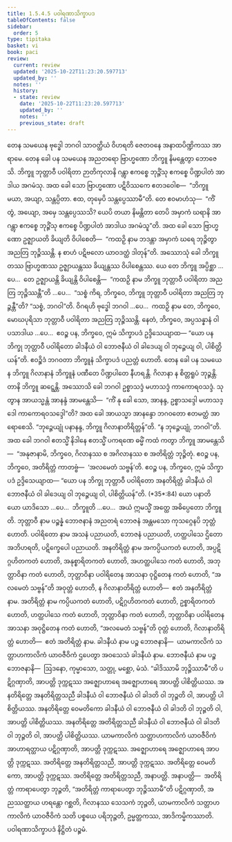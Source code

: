 ```yaml
---
title: 1.5.4.5 ပဝါရဏာသိက္ခာပဒ
tableOfContents: false
sidebar:
  order: 5
type: tipitaka
basket: vi
book: paci
review:
  current: review
  updated: '2025-10-22T11:23:20.597713'
  updated_by: ''
  notes: ''
  history:
  - state: review
    date: '2025-10-22T11:23:20.597713'
    updated_by: ''
    notes: ''
    previous_state: draft
---
```



<ReviewStatus review={frontmatter.review} showDetails={true} />

<HypothesisAnnotation frontmatter={frontmatter} />

<DynamicBreadcrumb />

<Division number="236" book="paci" e="ch" v="2" p="109">

<Paragraph number="765" book="paci">
တေန သမယေန ဗုဒ္ဓေါ ဘဂဝါ သာဝတ္ထိယံ ဝိဟရတိ ဇေတဝနေ အနာထပိဏ္ဍိကဿ အာရာမေ. တေန ခေါ ပန သမယေန အညတရော ဗြာဟ္မဏော ဘိက္ခူ နိမန္တေတွာ ဘောဇေသိ. ဘိက္ခူ ဘုတ္တာဝီ ပဝါရိတာ ဉာတိကုလာနိ ဂန္တွာ ဧကစ္စေ ဘုဉ္ဇိံသု ဧကစ္စေ ပိဏ္ဍပါတံ အာဒါယ အဂမံသု. အထ ခေါ သော ဗြာဟ္မဏော ပဋိဝိဿကေ ဧတဒဝေါစ—  “ဘိက္ခူ မယာ, အယျာ, သန္တပ္ပိတာ. ဧထ, တုမှေပိ သန္တပ္ပေဿာမီ”တိ. တေ ဧဝမာဟံသု—  “ကိံ တွံ, အယျော, အမှေ သန္တပ္ပေဿသိ? ယေပိ တယာ နိမန္တိတာ တေပိ အမှာကံ ဃရာနိ အာဂန္တွာ ဧကစ္စေ ဘုဉ္ဇိံသု ဧကစ္စေ ပိဏ္ဍပါတံ အာဒါယ အဂမံသူ”တိ.
</Paragraph>

<Paragraph number="766" book="paci">
အထ ခေါ သော ဗြာဟ္မဏော ဥဇ္ဈာယတိ ခိယျတိ ဝိပါစေတိ—  “ကထဉှိ နာမ ဘဒန္တာ အမှာကံ ဃရေ ဘုဉ္ဇိတွာ အညတြ ဘုဉ္ဇိဿန္တိ. န စာဟံ ပဋိဗလော ယာဝဒတ္ထံ ဒါတုန်”တိ.
</Paragraph>

<Paragraph number="767" book="paci">
အဿောသုံ ခေါ ဘိက္ခူ တဿ ဗြာဟ္မဏဿ ဥဇ္ဈာယန္တဿ ခိယျန္တဿ ဝိပါစေန္တဿ. ယေ တေ ဘိက္ခူ အပ္ပိစ္ဆာ …ပေ…  တေ ဥဇ္ဈာယန္တိ ခိယျန္တိ ဝိပါစေန္တိ—  “ကထဉှိ နာမ ဘိက္ခူ ဘုတ္တာဝီ ပဝါရိတာ အညတြ ဘုဉ္ဇိဿန္တီ”တိ …ပေ…  “သစ္စံ ကိရ, ဘိက္ခဝေ, ဘိက္ခူ ဘုတ္တာဝီ ပဝါရိတာ အညတြ ဘုဉ္ဇန္တီ”တိ? “သစ္စံ, ဘဂဝါ”တိ. ဝိဂရဟိ ဗုဒ္ဓေါ ဘဂဝါ …ပေ…  ကထဉှိ နာမ တေ, ဘိက္ခဝေ, မောဃပုရိသာ ဘုတ္တာဝီ ပဝါရိတာ အညတြ ဘုဉ္ဇိဿန္တိ. နေတံ, ဘိက္ခဝေ, အပ္ပသန္နာနံ ဝါ ပသာဒါယ …ပေ…  ဧဝဉ္စ ပန, ဘိက္ခဝေ, ဣမံ သိက္ခာပဒံ ဥဒ္ဒိသေယျာထ—
</Paragraph>

<Paragraph number="768" book="paci">
<Emphasis>“ယော ပန ဘိက္ခု ဘုတ္တာဝီ ပဝါရိတော ခါဒနီယံ ဝါ ဘောဇနီယံ ဝါ ခါဒေယျ ဝါ ဘုဉ္ဇေယျ ဝါ, ပါစိတ္တိယန်”</Emphasis>တိ.
</Paragraph>

<Paragraph number="769" book="paci">
ဧဝဉ္စိဒံ ဘဂဝတာ ဘိက္ခူနံ သိက္ခာပဒံ ပညတ္တံ ဟောတိ.
</Paragraph>

</Division>
<Division number="237" book="paci" e="ch" v="2" p="110">

<Paragraph number="770" book="paci">
တေန ခေါ ပန သမယေန ဘိက္ခူ ဂိလာနာနံ ဘိက္ခူနံ ပဏီတေ ပိဏ္ဍပါတေ နီဟရန္တိ. ဂိလာနာ န စိတ္တရူပံ ဘုဉ္ဇန္တိ. တာနိ ဘိက္ခူ ဆဋ္ဋေန္တိ. အဿောသိ ခေါ ဘဂဝါ ဥစ္စာသဒ္ဒံ မဟာသဒ္ဒံ ကာကောရဝသဒ္ဒံ. သုတွာန အာယသ္မန္တံ အာနန္ဒံ အာမန္တေသိ—  “ကိံ နု ခေါ သော, အာနန္ဒ, ဥစ္စာသဒ္ဒေါ မဟာသဒ္ဒေါ ကာကောရဝသဒ္ဒေါ”တိ? အထ ခေါ အာယသ္မာ အာနန္ဒော ဘဂဝတော ဧတမတ္ထံ အာရောစေသိ. “ဘုဉ္ဇေယျုံ ပနာနန္ဒ, ဘိက္ခူ ဂိလာနာတိရိတ္တန်”တိ. “န ဘုဉ္ဇေယျုံ, ဘဂဝါ”တိ. အထ ခေါ ဘဂဝါ ဧတသ္မိံ နိဒါနေ ဧတသ္မိံ ပကရဏေ ဓမ္မိံ ကထံ ကတွာ ဘိက္ခူ အာမန္တေသိ—  “အနုဇာနာမိ, ဘိက္ခဝေ, ဂိလာနဿ စ အဂိလာနဿ စ အတိရိတ္တံ ဘုဉ္ဇိတုံ. ဧဝဉ္စ ပန, ဘိက္ခဝေ, အတိရိတ္တံ ကာတဗ္ဗံ—  ‘အလမေတံ သဗ္ဗန်’တိ. ဧဝဉ္စ ပန, ဘိက္ခဝေ, ဣမံ သိက္ခာပဒံ ဥဒ္ဒိသေယျာထ—
</Paragraph>

</Division>
<Division number="238" book="paci" e="ch" v="2" p="111">

<Paragraph number="771" book="paci">
<Emphasis>“ယော ပန ဘိက္ခု ဘုတ္တာဝီ ပဝါရိတော အနတိရိတ္တံ ခါဒနီယံ ဝါ ဘောဇနီယံ ဝါ ခါဒေယျ ဝါ ဘုဉ္ဇေယျ ဝါ, ပါစိတ္တိယန်”</Emphasis>တိ. (*35*:<Emphasis>84</Emphasis>)
</Paragraph>

</Division>
<Division number="239" book="paci" e="ch" v="2" p="111">

<Paragraph number="772" book="paci">
<Emphasis>ယော ပနာ</Emphasis>တိ ယော ယာဒိသော …ပေ…  <Emphasis>ဘိက္ခူ</Emphasis>တိ …ပေ…  အယံ ဣမသ္မိံ အတ္ထေ အဓိပ္ပေတော ဘိက္ခူတိ.
</Paragraph>

<Paragraph number="773" book="paci">
<Emphasis>ဘုတ္တာဝီ</Emphasis> နာမ ပဉ္စန္နံ ဘောဇနာနံ အညတရံ ဘောဇနံ အန္တမသော ကုသဂ္ဂေနပိ ဘုတ္တံ ဟောတိ.
</Paragraph>

<Paragraph number="774" book="paci">
<Emphasis>ပဝါရိတော</Emphasis> နာမ အသနံ ပညာယတိ, ဘောဇနံ ပညာယတိ, ဟတ္ထပါသေ ဌိတော အဘိဟရတိ, ပဋိက္ခေပေါ ပညာယတိ.
</Paragraph>

<Paragraph number="775" book="paci">
<Emphasis>အနတိရိတ္တံ</Emphasis> နာမ အကပ္ပိယကတံ ဟောတိ, အပ္ပဋိဂ္ဂဟိတကတံ ဟောတိ, အနုစ္စာရိတကတံ ဟောတိ, အဟတ္ထပါသေ ကတံ ဟောတိ, အဘုတ္တာဝိနာ ကတံ ဟောတိ, ဘုတ္တာဝိနာ ပဝါရိတေန အာသနာ ဝုဋ္ဌိတေန ကတံ ဟောတိ, “အလမေတံ သဗ္ဗန်”တိ အဝုတ္တံ ဟောတိ, န ဂိလာနာတိရိတ္တံ ဟောတိ—  ဧတံ အနတိရိတ္တံ နာမ.
</Paragraph>

<Paragraph number="776" book="paci">
<Emphasis>အတိရိတ္တံ</Emphasis> နာမ ကပ္ပိယကတံ ဟောတိ, ပဋိဂ္ဂဟိတကတံ ဟောတိ, ဥစ္စာရိတကတံ ဟောတိ, ဟတ္ထပါသေ ကတံ ဟောတိ, ဘုတ္တာဝိနာ ကတံ ဟောတိ, ဘုတ္တာဝိနာ ပဝါရိတေန အာသနာ အဝုဋ္ဌိတေန ကတံ ဟောတိ, “အလမေတံ သဗ္ဗန်”တိ ဝုတ္တံ ဟောတိ, ဂိလာနာတိရိတ္တံ ဟောတိ—  ဧတံ အတိရိတ္တံ နာမ.
</Paragraph>

<Paragraph number="777" book="paci">
<Emphasis>ခါဒနီယံ</Emphasis> နာမ ပဉ္စ ဘောဇနာနိ—  ယာမကာလိကံ သတ္တာဟကာလိကံ ယာဝဇီဝိကံ ဌပေတွာ အဝသေသံ ခါဒနီယံ နာမ.
</Paragraph>

<Paragraph number="778" book="paci">
<Emphasis>ဘောဇနီယံ</Emphasis> နာမ ပဉ္စ ဘောဇနာနိ—  ဩဒနော, ကုမ္မာသော, သတ္တု, မစ္ဆော, မံသံ.
</Paragraph>

<Paragraph number="779" book="paci">
“ခါဒိဿာမိ ဘုဉ္ဇိဿာမီ”တိ ပဋိဂ္ဂဏှာတိ, အာပတ္တိ ဒုက္ကဋဿ အဇ္ဈောဟာရေ အဇ္ဈောဟာရေ အာပတ္တိ ပါစိတ္တိယဿ.
</Paragraph>

</Division>
<Division number="240" book="paci" e="ch" v="2" p="111">

<Paragraph number="780" book="paci">
အနတိရိတ္တေ အနတိရိတ္တသညီ ခါဒနီယံ ဝါ ဘောဇနီယံ ဝါ ခါဒတိ ဝါ ဘုဉ္ဇတိ ဝါ, အာပတ္တိ ပါစိတ္တိယဿ. အနတိရိတ္တေ ဝေမတိကော ခါဒနီယံ ဝါ ဘောဇနီယံ ဝါ ခါဒတိ ဝါ ဘုဉ္ဇတိ ဝါ, အာပတ္တိ ပါစိတ္တိယဿ. အနတိရိတ္တေ အတိရိတ္တသညီ ခါဒနီယံ ဝါ ဘောဇနီယံ ဝါ ခါဒတိ ဝါ ဘုဉ္ဇတိ ဝါ, အာပတ္တိ ပါစိတ္တိယဿ.
</Paragraph>

<Paragraph number="781" book="paci">
ယာမကာလိကံ သတ္တာဟကာလိကံ ယာဝဇီဝိကံ အာဟာရတ္ထာယ ပဋိဂ္ဂဏှာတိ, အာပတ္တိ ဒုက္ကဋဿ. အဇ္ဈောဟာရေ အဇ္ဈောဟာရေ အာပတ္တိ ဒုက္ကဋဿ. အတိရိတ္တေ အနတိရိတ္တသညီ, အာပတ္တိ ဒုက္ကဋဿ. အတိရိတ္တေ ဝေမတိကော, အာပတ္တိ ဒုက္ကဋဿ. အတိရိတ္တေ အတိရိတ္တသညီ, အနာပတ္တိ.
</Paragraph>

</Division>
<Division number="241" book="paci" e="ch" v="2" p="112">

<Paragraph number="782" book="paci">
အနာပတ္တိ—  အတိရိတ္တံ ကာရာပေတွာ ဘုဉ္ဇတိ, “အတိရိတ္တံ ကာရာပေတွာ ဘုဉ္ဇိဿာမီ”တိ ပဋိဂ္ဂဏှာတိ, အညဿတ္ထာယ ဟရန္တော ဂစ္ဆတိ, ဂိလာနဿ သေသကံ ဘုဉ္ဇတိ, ယာမကာလိကံ သတ္တာဟကာလိကံ ယာဝဇီဝိကံ သတိ ပစ္စယေ ပရိဘုဉ္ဇတိ, ဥမ္မတ္တကဿ, အာဒိကမ္မိကဿာတိ.

</Paragraph>
</Division>

<Paragraph number="783" type="center" book="paci">
ပဝါရဏာသိက္ခာပဒံ နိဋ္ဌိတံ ပဉ္စမံ.
</Paragraph>